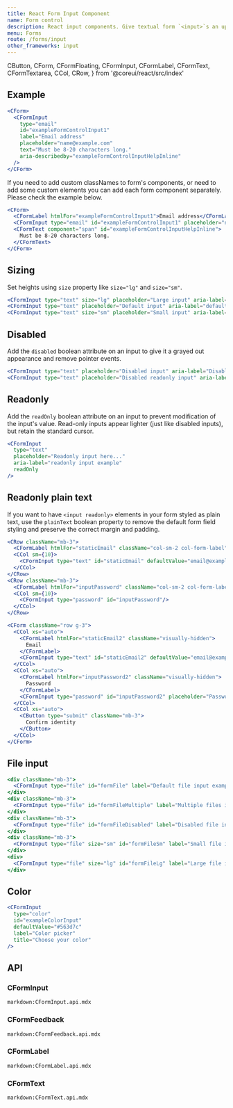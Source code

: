 ```yaml
---
title: React Form Input Component
name: Form control
description: React input components. Give textual form `<input>`s an upgrade with custom styles, sizing, focus states, validation, and more.
menu: Forms
route: /forms/input
other_frameworks: input
---
```


  CButton,
  CForm,
  CFormFloating,
  CFormInput,
  CFormLabel,
  CFormText,
  CFormTextarea,
  CCol,
  CRow,
} from '@coreui/react/src/index'

## Example

```jsx preview
<CForm>
  <CFormInput
    type="email"
    id="exampleFormControlInput1"
    label="Email address"
    placeholder="name@example.com"
    text="Must be 8-20 characters long."
    aria-describedby="exampleFormControlInputHelpInline"
  />
</CForm>
```

If you need to add custom classNames to form's components, or need to add some custom elements you can add each form component separately. Please check the example below.

```jsx
<CForm>
  <CFormLabel htmlFor="exampleFormControlInput1">Email address</CFormLabel>
  <CFormInput type="email" id="exampleFormControlInput1" placeholder="name@example.com" aria-describedby="exampleFormControlInputHelpInline" />
  <CFormText component="span" id="exampleFormControlInputHelpInline">
    Must be 8-20 characters long.
  </CFormText>
</CForm>
```

## Sizing

Set heights using `size` property like `size="lg"` and `size="sm"`.

```jsx preview
<CFormInput type="text" size="lg" placeholder="Large input" aria-label="lg input example"/>
<CFormInput type="text" placeholder="Default input" aria-label="default input example"/>
<CFormInput type="text" size="sm" placeholder="Small input" aria-label="sm input example"/>
```

## Disabled

Add the `disabled` boolean attribute on an input to give it a grayed out appearance and remove pointer events.

```jsx preview
<CFormInput type="text" placeholder="Disabled input" aria-label="Disabled input example" disabled/>
<CFormInput type="text" placeholder="Disabled readonly input" aria-label="Disabled input example" disabled readOnly/>
```

## Readonly

Add the `readOnly` boolean attribute on an input to prevent modification of the input's value. Read-only inputs appear lighter (just like disabled inputs), but retain the standard cursor.

```jsx preview
<CFormInput
  type="text"
  placeholder="Readonly input here..."
  aria-label="readonly input example"
  readOnly
/>
```

## Readonly plain text

If you want to have `<input readonly>` elements in your form styled as plain text, use the `plainText` boolean property to remove the default form field styling and preserve the correct margin and padding.

```jsx preview
<CRow className="mb-3">
  <CFormLabel htmlFor="staticEmail" className="col-sm-2 col-form-label">Email</CFormLabel>
  <CCol sm={10}>
    <CFormInput type="text" id="staticEmail" defaultValue="email@example.com" readOnly plainText/>
  </CCol>
</CRow>
<CRow className="mb-3">
  <CFormLabel htmlFor="inputPassword" className="col-sm-2 col-form-label">Password</CFormLabel>
  <CCol sm={10}>
    <CFormInput type="password" id="inputPassword"/>
  </CCol>
</CRow>
```

```jsx preview
<CForm className="row g-3">
  <CCol xs="auto">
    <CFormLabel htmlFor="staticEmail2" className="visually-hidden">
      Email
    </CFormLabel>
    <CFormInput type="text" id="staticEmail2" defaultValue="email@example.com" readOnly plainText />
  </CCol>
  <CCol xs="auto">
    <CFormLabel htmlFor="inputPassword2" className="visually-hidden">
      Password
    </CFormLabel>
    <CFormInput type="password" id="inputPassword2" placeholder="Password" />
  </CCol>
  <CCol xs="auto">
    <CButton type="submit" className="mb-3">
      Confirm identity
    </CButton>
  </CCol>
</CForm>
```

## File input

<Example>

</Example>

```jsx preview
<div className="mb-3">
  <CFormInput type="file" id="formFile" label="Default file input example" />
</div>
<div className="mb-3">
  <CFormInput type="file" id="formFileMultiple" label="Multiple files input example" multiple />
</div>
<div className="mb-3">
  <CFormInput type="file" id="formFileDisabled" label="Disabled file input example" disabled />
</div>
<div className="mb-3">
  <CFormInput type="file" size="sm" id="formFileSm" label="Small file input example" />
</div>
<div>
  <CFormInput type="file" size="lg" id="formFileLg" label="Large file input example" />
</div>
```

## Color

```jsx preview
<CFormInput
  type="color"
  id="exampleColorInput"
  defaultValue="#563d7c"
  label="Color picker"
  title="Choose your color"
/>
```

## API

### CFormInput

`markdown:CFormInput.api.mdx`

### CFormFeedback

`markdown:CFormFeedback.api.mdx`

### CFormLabel

`markdown:CFormLabel.api.mdx`

### CFormText

`markdown:CFormText.api.mdx`

